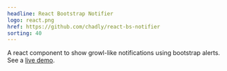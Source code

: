 ```yaml
---
headline: React Bootstrap Notifier
logo: react.png
href: https://github.com/chadly/react-bs-notifier
sorting: 40
---
```


A react component to show growl-like notifications using bootstrap alerts. See a [live demo](https://chadly.github.io/react-bs-notifier/).

